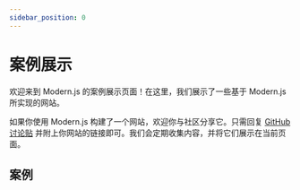 ```yaml
---
sidebar_position: 0
---
```


# 案例展示

欢迎来到 Modern.js 的案例展示页面！在这里，我们展示了一些基于 Modern.js 所实现的网站。

如果你使用 Modern.js 构建了一个网站，欢迎你与社区分享它。只需回复 [GitHub 讨论贴](https://github.com/web-infra-dev/modern.js/discussions/3554) 并附上你网站的链接即可。我们会定期收集内容，并将它们展示在当前页面。

## 案例


<ShowcaseList />
